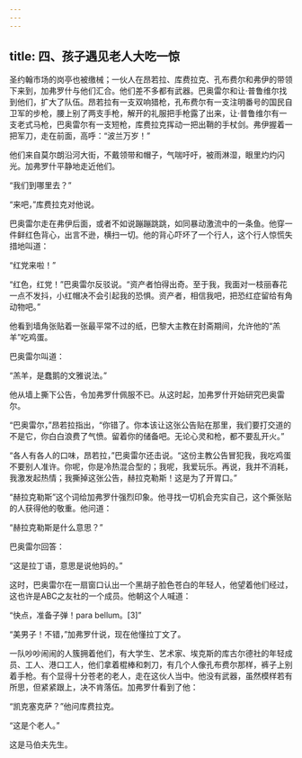 ```yaml
---
---
---
```

title: 四、孩子遇见老人大吃一惊
---




圣约翰市场的岗亭也被缴械；一伙人在昂若拉、库费拉克、孔布费尔和弗伊的带领下来到，加弗罗什与他们汇合。他们差不多都有武器。巴奥雷尔和让·普鲁维尔找到他们，扩大了队伍。昂若拉有一支双响猎枪，孔布费尔有一支注明番号的国民自卫军的步枪，腰上别了两支手枪，解开的礼服把手枪露了出来，让·普鲁维尔有一支老式马枪，巴奥雷尔有一支短枪，库费拉克挥动一把出鞘的手杖剑。弗伊握着一把军刀，走在前面，高呼：“波兰万岁！”

他们来自莫尔朗沿河大街，不戴领带和帽子，气喘吁吁，被雨淋湿，眼里灼灼闪光。加弗罗什平静地走近他们。

“我们到哪里去？”

“来吧，”库费拉克对他说。

巴奥雷尔走在弗伊后面，或者不如说蹦蹦跳跳，如同暴动激流中的一条鱼。他穿一件鲜红色背心，出言不逊，横扫一切。他的背心吓坏了一个行人，这个行人惊慌失措地叫道：

“红党来啦！”

“红色，红党！”巴奥雷尔反驳说。“资产者怕得出奇。至于我，我面对一枝丽春花一点不发抖，小红帽决不会引起我的恐惧。资产者，相信我吧，把恐红症留给有角动物吧。”

他看到墙角张贴着一张最平常不过的纸，巴黎大主教在封斋期间，允许他的“羔羊”吃鸡蛋。

巴奥雷尔叫道：

“羔羊，是蠢鹅的文雅说法。”

他从墙上撕下公告，令加弗罗什佩服不已。从这时起，加弗罗什开始研究巴奥雷尔。

“巴奥雷尔，”昂若拉指出，“你错了。你本该让这张公告贴在那里，我们要打交道的不是它，你白白浪费了气愤。留着你的储备吧。无论心灵和枪，都不要乱开火。”

“各人有各人的口味，昂若拉，”巴奥雷尔还击说。“这份主教公告冒犯我，我吃鸡蛋不要别人准许。你呢，你是冷热混合型的；我呢，我爱玩乐。再说，我并不消耗，我激发起热情；我撕掉这张公告，赫拉克勒斯！这是为了开胃口。”

“赫拉克勒斯”这个词给加弗罗什强烈印象。他寻找一切机会充实自己，这个撕张贴的人获得他的敬重。他问道：

“赫拉克勒斯是什么意思？”

巴奥雷尔回答：

“这是拉丁语，意思是说他妈的。”

这时，巴奥雷尔在一扇窗口认出一个黑胡子脸色苍白的年轻人，他望着他们经过，这也许是ABC之友社的一个成员。他朝这个人喊道：

“快点，准备子弹！para bellum。[3]”

“美男子！不错，”加弗罗什说，现在他懂拉丁文了。

一队吵吵闹闹的人簇拥着他们，有大学生、艺术家、埃克斯的库古尔德社的年轻成员、工人、港口工人，他们拿着棍棒和刺刀，有几个人像孔布费尔那样，裤子上别着手枪。有个显得十分苍老的老人，走在这伙人当中。他没有武器，虽然模样若有所思，但紧紧跟上，决不肯落伍。加弗罗什看到了他：

“凯克塞克萨？”他问库费拉克。

“这是个老人。”

这是马伯夫先生。